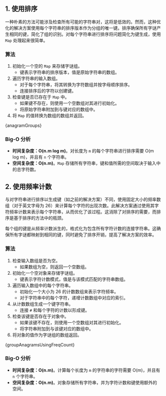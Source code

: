 

## 1. 使用排序

一种朴素的方法可能涉及检查所有可能的字符串对，这将是低效的。然而，这种优化的解决方案使用每个字符串的排序版本作为分组的唯一键。排序确保所有字谜产生相同的键，简化了组的识别。对每个字符串进行排序将问题简化为键生成，使用 `Map` 处理起来很简单。

### 算法

1. 初始化一个空的 `Map` 来存储字谜组。
   * 键表示字符串的排序版本，值是原始字符串的数组。
2. 遍历字符串的输入数组。
   * 对于每个字符串，将其转换为字符数组并按字母顺序排序。
   * 连接排序后的字符以创建键。
3. 检查键是否已存在于 `Map` 中。
   * 如果键不存在，则使用一个空数组对其进行初始化。
   * 将原始字符串附加到与键对应的数组中。
4. 将 `Map` 的值转换为数组的数组并返回。

<MDXCodeBlock>
  {anagramGroups}
</MDXCodeBlock>

### Big-O 分析

* **时间复杂度：O(n.m log m)**。对长度为 `m` 的每个字符串进行排序需要 O(m log m)，并且有 `n` 个字符串。
* **空间复杂度：O(n.m)**。`Map` 存储所有字符串，键和值所需的空间取决于输入中的总字符数。

## 2. 使用频率计数

与对字符串进行排序以生成键（如之前的解决方案）不同，使用固定大小的频率数组（对于英文字母为 26）来计算每个字符的出现次数。此解决方案通过使用其字符频率计数来表示每个字符串，从而优化了该过程。这消除了对排序的需要，而排序是基于排序的方法中的瓶颈。

每个组的键是从频率计数派生的，格式化为包含所有字符计数的连接字符串。这确保所有字谜都映射到相同的键，同时避免了排序开销，提高了解决方案的效率。

### 算法

1. 检查输入数组是否为空。
   * 如果数组为空，则返回一个空数组。
2. 初始化一个空对象来存储字谜组。
   * 键表示字符计数模式，值是与该模式匹配的字符串数组。
3. 遍历输入数组中的每个字符串。
   * 初始化一个大小为 26 的计数数组来表示字符频率。
   * 对于字符串中的每个字符，递增计数数组中对应的索引。
4. 从计数数组生成一个键字符串。
   * 连接 `#` 和每个字符的计数以形成键。
5. 检查该键是否存在于对象中。
   * 如果该键不存在，则使用一个空数组对其进行初始化。
   * 将字符串附加到与该键对应的数组中。
6. 将对象的值作为字谜组的数组返回。

<MDXCodeBlock>
  {groupAnagramsUsingFreqCount}
</MDXCodeBlock>

### Big-O 分析

* **时间复杂度：O(n.m)**。计算每个长度为 `m` 的字符串的字符需要 O(m)，并且有 `n` 个字符串。
* **空间复杂度：O(n.m)**。对象存储所有字符串，并为字符计数和键使用额外的空间。
